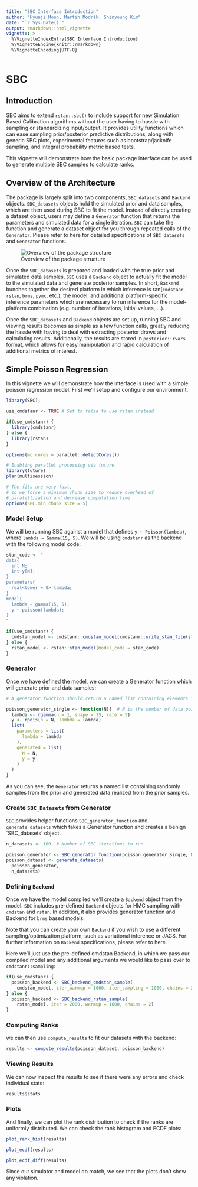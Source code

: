 ```yaml
---
title: "SBC Interface Introduction"
author: "Hyunji Moon, Martin Modrák, Shinyoung Kim"
date: "`r Sys.Date()`"
output: rmarkdown::html_vignette
vignette: >
  %\VignetteIndexEntry{SBC Interface Introduction}
  %\VignetteEngine{knitr::rmarkdown}
  %\VignetteEncoding{UTF-8}
---
```


# SBC

## Introduction
SBC aims to extend `rstan::sbc()` to include support for new Simulation Based Calibration algorithms without the user having to hassle with
sampling or standardizing input/output. It provides utility functions which can ease sampling prior/posterior predictive distributions, along with
generic SBC plots, experimental features such as bootstrap/jacknife sampling, and integral probability metric based tests. 

This vignette will demonstrate how the basic package interface can be used to generate multiple SBC samples to calculate ranks.

## Overview of the Architecture

The package is largely split into two components, `SBC_datasets` and `Backend` objects. `SBC_datasets` objects hold the simulated prior and data samples, which are then used during SBC to fit the model. Instead of directly creating a dataset object, users may define a `Generator` function that returns the parameters and simulated data for a single iteration. `SBC` can take the function and generate a dataset object for you through repeated calls of the `Generator`. Please refer to here for detailed specifications of `SBC_datasets` and `Generator` functions.

![Overview of the package structure](overview_wide.png)

Once the `SBC_datasets` is prepared and loaded with the true prior and simulated data samples, `SBC` uses a `Backend` object to actually fit the model to the simulated data and generate posterior samples. In short, `Backend` bunches together the desired platform in which inference is ran(`cmdstanr`, `rstan`, `brms`, `pymc`, etc.), the model, and additional platform-specific inference parameters which are necessary to run inference for the model-platform combination (e.g. number of iterations, initial values, ...).

Once the `SBC_datasets` and `Backend` objects are set up, running SBC and viewing results becomes as simple as a few function calls, greatly reducing the hassle with having to deal with extracting posterior draws and calculating results. Additionally, the results are stored in `posterior::rvars` format, which allows for easy manipulation and rapid calculation of additional metrics of interest.

## Simple Poisson Regression
In this vignette we will demonstrate how the interface is used with a simple poisson regression model. First we'll
setup and configure our environment.

```r
library(SBC);

use_cmdstanr <- TRUE # Set to false to use rstan instead

if(use_cmdstanr) {
  library(cmdstanr)
} else {
  library(rstan)
}

options(mc.cores = parallel::detectCores())

# Enabling parallel processing via future
library(future)
plan(multisession)

# The fits are very fast,
# so we force a minimum chunk size to reduce overhead of
# paralellization and decrease computation time.
options(SBC.min_chunk_size = 5)

```

### Model Setup
We will be running SBC against a model that defines `y ~ Poisson(lambda)`, where `lambda ~ Gamma(15, 5)`. We will be using `cmdstanr` as the backend with the following model code:

```r
stan_code <- "
data{
  int N;
  int y[N];
}
parameters{
  real<lower = 0> lambda;
}
model{
  lambda ~ gamma(15, 5);
  y ~ poisson(lambda);
}
"

if(use_cmdstanr) {
  cmdstan_model <- cmdstanr::cmdstan_model(cmdstanr::write_stan_file(stan_code))
} else {
  rstan_model <- rstan::stan_model(model_code = stan_code)
}

```

### Generator

Once we have defined the model, we can create a Generator function which will generate prior and data samples:

```r
# A generator function should return a named list containing elements "parameters" and "generated"

poisson_generator_single <- function(N){  # N is the number of data points we are generating
  lambda <- rgamma(n = 1, shape = 15, rate = 5)
  y <- rpois(n = N, lambda = lambda)
  list(
    parameters = list(
      lambda = lambda
    ),
    generated = list(
      N = N,
      y = y
    )
  )
}
```

As you can see, the `Generator` returns a named list containing randomly samples from the prior and generated data realized from the prior samples.

### Create `SBC_Datasets` from Generator
`SBC` provides helper functions `SBC_generator_function` and `generate_datasets` which takes a Generator function and creates a benign `SBC_datasets' object. 

```r
n_datasets <- 100  # Number of SBC iterations to run

poisson_generator <- SBC_generator_function(poisson_generator_single, N = 40)
poisson_dataset <- generate_datasets(
  poisson_generator, 
  n_datasets)
```


### Defining `Backend`
Once we have the model compiled we'll create a `Backend` object from the model. `SBC` includes pre-defined `Backend` objects for HMC sampling with `cmdstan` and `rstan`. In addition, it also provides generator function and Backend for `brms` based models. 

Note that you can create your own `Backend` if you wish to use a different sampling/optimization platform, such as variational inference or JAGS. For further information on `Backend` specifications, please refer to here.

Here we'll just use the pre-defined cmdstan Backend, in which we pass our compiled model and any additional arguments we would like to pass over to `cmdstanr::sampling`:
```r
if(use_cmdstanr) {
  poisson_backend <- SBC_backend_cmdstan_sample(
    cmdstan_model, iter_warmup = 1000, iter_sampling = 1000, chains = 2)
} else {
  poisson_backend <- SBC_backend_rstan_sample(
    rstan_model, iter = 2000, warmup = 1000, chains = 2)  
}
```

### Computing Ranks
we can then use `compute_results` to fit our datasets with the backend:
```r
results <- compute_results(poisson_dataset, poisson_backend)
```

### Viewing Results
We can now inspect the results to see if there were any errors and check individual stats:

```r
results$stats
```
### Plots
And finally, we can plot the rank distribution to check if the ranks are uniformly distributed. We can check the rank histogram and ECDF plots:

```r
plot_rank_hist(results)
```

```r
plot_ecdf(results)
```
```r
plot_ecdf_diff(results)
```

Since our simulator and model do match, we see that the plots don't show any violation.
